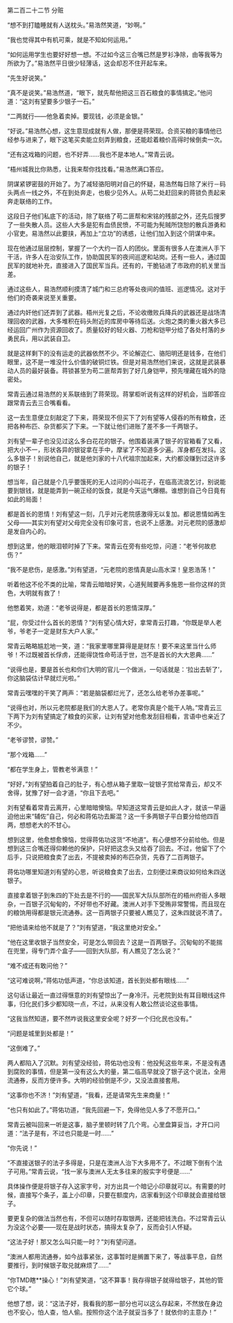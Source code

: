 

第二百二十二节 分赃

“想不到打瞌睡就有人送枕头。”易浩然笑道，“妙啊。”

“我也觉得其中有机可乘，就是不知如何运用。”

“如何运用学生也要好好想一想。不过如今这三合嘴已然是罗衫净除，由等我等为所欲为了。”易浩然平日很少轻薄话，这会却忍不住开起车来。

“先生好说笑。”

“真不是说笑。”易浩然道，“眼下，就先帮他把这三百石粮食的事情搞定。”他问道：“这刘有望要多少银子一石。”

“二两就行――他急着卖掉。要现钱，必须是金银。”

“好说。”易浩然心想，这生意现成就有人做，那便是蒋荣现。合资买粮的事情他已经参与进来了，眼下这笔买卖能立刻弄到粮食，还能趁着粮价高得时候倒卖一次。

“还有这戏箱的问题，也不好弄……我也不是本地人。”常青云说。

“梧州城我比你熟悉，让我来帮你找找看。”易浩然满口答应。

阴谋紧锣密鼓的开始了。为了减轻骆阳明对自己的怀疑，易浩然每日除了米行－码头两点一线之外，不在到处奔走，也极少见外人。从苟二处赶回来的蒋锁负责起来奔走联络的工作。

这段日子他们私底下的活动，除了联络了苟二匪帮和宋铭的残部之外，还先后搜罗了一些失散人员。这些人大多是犯有血债民愤，不可能为髡贼所饶恕的散兵游勇和小官吏。易浩然以此要挟，再加上“立功”的诱惑，让他们加入到这个阴谋中来。

现在他通过层层控制，掌握了一个大约一百人的团伙。里面有很多人在澳洲人手下干活，许多人在治安队工作，协助国民军的夜间巡逻和站岗。还有一些人，通过国民军的就地补充，直接进入了国民军当兵。还有的，干脆钻进了市政府的机关里当差。

通过这些人，易浩然顺利摸清了城门和三总府等处夜间的值班、巡逻情况。这对于他们的奇袭来说至关重要。

通过内奸他们还弄到了武器。梧州光复之后，不论收缴败兵降兵的武器还是战场清理回收的武器，大多堆积在码头附近的库房中等待后送。火炮之类的重火器大多已经运回广州作为资源回收了。质量较好的轻火器、刀枪和铠甲分给了各处村落的乡勇民兵，用以武装自卫。

就是这样剩下的没有运走的武器依然不少。不论解迩仁、骆阳明还是钱多，在他们眼里，这不是一堆没什么价值的破铜烂铁。但是对易浩然他们来说，这就是武装暴动人员的最好装备。蒋锁甚至为苟二匪帮弄到了好几身铠甲，预先埋藏在城外的隐密处。

常青云通过易浩然的关系联络到了蒋荣现。蒋掌柜听说有这样的好机会，当即答应跟常青云去三合嘴看看。

这一去生意便立刻敲定了下来，蒋荣现不但买下了刘有望等人侵吞的所有粮食，还把各种布匹、杂货都买了下来。一下就让他们进账了差不多一千两银子。

刘有望一辈子也没见过这么多白花花的银子。他围着装满了银子的官箱看了又看，把大小不一，形状各异的银锭拿在手中，摩挲了不知道多少遍。浑身都在发抖。这么多银子！别说他自己，就是他刘家的十八代祖宗加起来，大约都没赚到过这许多的银子！

想当年，自己就是个几乎要饿死的无人过问的小叫花子，在临高流浪乞讨，别说能要到银钱，就是能弄到一碗正经的饭食，就是今天运气爆棚。谁想到自己今日竟有如此的局面！

都是首长的恩情！刘有望这一刻，几乎对元老院感激得无以复加。都说恩情如再生父母――其实刘有望对父母完全没有印象可言，也说不上感激。对元老院的感激却是发自内心的。

想到这里，他的眼泪顿时掉了下来。常青云在旁有些吃惊，问道：“老爷何故悲伤？”

“我不是悲伤，是感激。”刘有望道，“元老院的恩情真是山高水深！皇恩浩荡！”

听着他这不伦不类的比喻，常青云暗暗好笑，心道髡贼要再多施恩一些你这样的货色，大明就有救了！

他憋着笑，劝道：“老爷说得是，都是首长的恩情深厚。”

“屁，你受过什么首长的恩情？”刘有望心情大好，拿常青云打趣，“你既是举人老爷，爷老子一定是财东大户人家。”

常青云略略尴尬地一笑，道：“我家里哪里算得是是财东！要不来这里当什么师爷！不过既被首长俘虏，还能得饶性命苟活于世，岂不是首长的大大恩典……”

“说得也是，要是首长也和你们大明的官儿一个做派，一句话就是：‘拉出去斩了’，你这脑袋估计早就烂光啦。”

常青云嘿嘿的干笑了两声：“若是脑袋都烂光了，还怎么给老爷办差事呢。”

“说得也对，所以元老院都是我们的大恩人了。老常你真是个能干人呐。”常青云三下两下为刘有望搞定了粮食的买家，让刘有望对他愈发刮目相看，言语中也亲近了不少。

“老爷谬赞，谬赞。”

“那个戏箱……”

“都在学生身上，管教老爷满意！”

“好好，”刘有望拍着自己的肚子，有心想从箱子里取一锭银子赏给常青云，却又不舍得，犹豫了好一会才道，“你且下去吧。”

刘有望看着常青云离开，心里暗暗懊恼。早知道这常青云是如此人才，就该一早逼迫他出来“辅佐”自己，何必和蒋佑功去厮混？这一千多两银子平白要分给他四百两，想想老大的不甘心。

想到这里，他愈想愈懊恼，觉得蒋佑功这货“不地道”。有心便想不分前给他。但是想到这三合嘴还得仰赖他的保护，只好把这念头又给吞了回去。不过，他留下了个后手，只说把粮食卖了出去，不提被卖掉的布匹杂货，先吞了二百两银子。

蒋佑功哪里知道刘有望的心思，听说粮食卖了出去，立刻便过来商议如何给朱四送银子。

直接拿着银子到朱四的下处去是不行的――国民军大队队部所在的梧州府衙人多眼杂，一百银子沉甸甸的，不好带也不好藏。澳洲人对手下受贿非常警惕，而且现在的粮饷用得都是银元流通券。这一百两银子只要被人瞧见了，这朱四就说不清了。

“把他请来给他不就是了？”刘有望道，“我这里绝对安全。”

“他在这里收银子当然安全，可是怎么带回去？这是一百两银子。沉甸甸的不能揣在兜里，得专门弄个盒子――回到大队部，有人瞧见了怎么说？”

“难不成还有敢问他？”

“这可难说啊，”蒋佑功低声道，“你总该知道，首长到处都有眼线……”

这句话让最近一直过得惬意的刘有望惊出了一身冷汗。元老院到处有耳目眼线这件事，归化民们多少都知晓一点，不过，从来没有人敢公然谈论这些事情。

“这我当然知道，要不然咋说我这里安全呢？好歹一个归化民也没有。”

“问题是城里到处都是！”

“这倒难了。”

两人都陷入了沉默。刘有望没经验，蒋佑功也没有：他投髡这些年来，不是没有遇到腐败的事情，但是第一没有这么大的量，第二临高早就没了银子这个说法，全用流通券，反而方便许多。大明的经验倒是不少，又没法直接套用。

“这事你也不济！”刘有望道，“我看，还是请常先生来商量！”

“也只有如此了。”蒋佑功道，“我先回避一下，免得他见人多了不愿开口。”

常青云被叫回来一听是这事，脑子里顿时转了几个弯。心里盘算妥当，才开口问道：“法子是有，不过也只能是一时……”

“你先说！”

“不直接送银子的法子多得是，只是在澳洲人治下大多用不了。不过眼下倒有个法子可用。”常青云说，“找一家与澳洲人无太多往来的殷实字号便是……”

具体操作便是将银子存入这家字号，对方出具一个暗记小印章就可以。有需要的时候，直接写个条子，盖上小印章，只要在额度内，店家看到这个印章就会直接给银子。

要更复杂的做法当然也有，不但可以随时存取银两，还能把钱洗白。不过常青云认为没这个必要――现在是战时状态，搞得太复杂了，反而会引人怀疑。

“这法子好！那又怎么叫只能一时？”刘有望问道。

“澳洲人都用流通券，如今战事紧张，这事暂时是搁置下来了，等战事平息，自然要推行，到时候银子取兑就麻烦了……”

“你TMD瞎**操心！”刘有望笑道，“这不算事！我存得银子就得给银子，其他的管它个球。”

他想了想，说：“这法子好，我看我的那一部分也可以这么存起来，不然放在身边也不安心，怕人查，怕人偷。按照你这个法子就妥当多了！就依你的主意办！”


